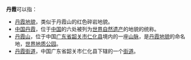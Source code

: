 '''丹霞'''可以指：
* [[丹霞地貌|丹霞地貌]]，类似于丹霞山的红色碎岩地貌。
*[[中国丹霞|中国丹霞]]，位于[[中华人民共和国|中国]]的六处被列为[[世界自然遗产|世界自然遗产]]的地貌的统称。
* [[丹霞山|丹霞山]]，位于中国[[广东省|广东省]][[韶关市|韶关市]][[仁化县|仁化县]]境内的一座[[山脉|山脉]]，是[[丹霞地貌|丹霞地貌]]的命名地，[[世界地质公园|世界地质公园]]。
* [[丹霞街道|丹霞街道]]，中国广东省韶关市仁化县下辖的一个[[街道_(行政区划)|街道]]。
{{disambig|Cat=二字中國相關消歧義}}